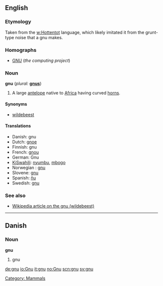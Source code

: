 {{see|Gnu}}
==English==

===Etymology===
Taken from the [[w:Hottentot]] language, which likely imitated it from the grunt-type noise that a gnu makes.

===Homographs===
*[[GNU]] (''the computing project'')

===Noun===
'''gnu''' (''plural:'' '''[[gnus]]''')
#A large [[antelope]] native to [[Africa]] having curved [[horn]]s.

====Synonyms====
*[[wildebeest]]

====Translations====
*Danish: gnu {{c}}
*Dutch: [[gnoe]] {{m}}
*Finnish: gnu
*French: [[gnou]] {{m}}
*German: Gnu {{n}}
*[[KiSwahili]]: [[nyumbu]], [[mbogo]]
*Norwegian<!--do not wikify-->: [[gnu]] {{m}}
*Slovene: [[gnu]] {{m}}
*Spanish: [[ñu]] {{m}}
*Swedish: [[gnu]] {{c}}

===See also===
*[[w:wildebeest|Wikipedia article on the gnu (wildebeest)]]

[[Category: Mammals]]
----
==Danish==
===Noun===
'''gnu'''

#gnu


[[de:gnu]]
[[io:Gnu]]
[[it:gnu]]
[[no:Gnu]]
[[scn:gnu]]
[[sv:gnu]]